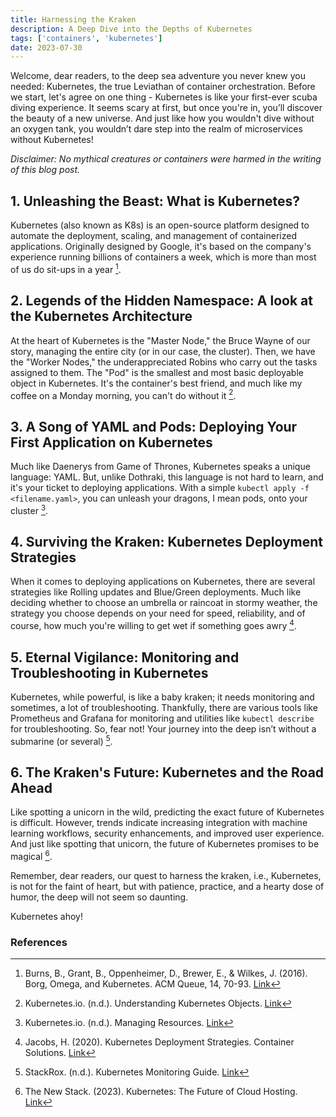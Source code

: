 ---
title: Harnessing the Kraken
description: A Deep Dive into the Depths of Kubernetes
tags: ['containers', 'kubernetes']
date: 2023-07-30
---

Welcome, dear readers, to the deep sea adventure you never knew you needed: Kubernetes, the true Leviathan of container orchestration. Before we start, let's agree on one thing - Kubernetes is like your first-ever scuba diving experience. It seems scary at first, but once you're in, you’ll discover the beauty of a new universe. And just like how you wouldn't dive without an oxygen tank, you wouldn’t dare step into the realm of microservices without Kubernetes!

_Disclaimer: No mythical creatures or containers were harmed in the writing of this blog post._

## 1. Unleashing the Beast: What is Kubernetes?

Kubernetes (also known as K8s) is an open-source platform designed to automate the deployment, scaling, and management of containerized applications. Originally designed by Google, it's based on the company's experience running billions of containers a week, which is more than most of us do sit-ups in a year [^1].

## 2. Legends of the Hidden Namespace: A look at the Kubernetes Architecture

At the heart of Kubernetes is the "Master Node," the Bruce Wayne of our story, managing the entire city (or in our case, the cluster). Then, we have the "Worker Nodes," the underappreciated Robins who carry out the tasks assigned to them. The "Pod" is the smallest and most basic deployable object in Kubernetes. It's the container's best friend, and much like my coffee on a Monday morning, you can't do without it [^2].

## 3. A Song of YAML and Pods: Deploying Your First Application on Kubernetes

Much like Daenerys from Game of Thrones, Kubernetes speaks a unique language: YAML. But, unlike Dothraki, this language is not hard to learn, and it's your ticket to deploying applications. With a simple `kubectl apply -f <filename.yaml>`, you can unleash your dragons, I mean pods, onto your cluster [^3].

## 4. Surviving the Kraken: Kubernetes Deployment Strategies

When it comes to deploying applications on Kubernetes, there are several strategies like Rolling updates and Blue/Green deployments. Much like deciding whether to choose an umbrella or raincoat in stormy weather, the strategy you choose depends on your need for speed, reliability, and of course, how much you're willing to get wet if something goes awry [^4].

## 5. Eternal Vigilance: Monitoring and Troubleshooting in Kubernetes

Kubernetes, while powerful, is like a baby kraken; it needs monitoring and sometimes, a lot of troubleshooting. Thankfully, there are various tools like Prometheus and Grafana for monitoring and utilities like `kubectl describe` for troubleshooting. So, fear not! Your journey into the deep isn’t without a submarine (or several) [^5].

## 6. The Kraken's Future: Kubernetes and the Road Ahead

Like spotting a unicorn in the wild, predicting the exact future of Kubernetes is difficult. However, trends indicate increasing integration with machine learning workflows, security enhancements, and improved user experience. And just like spotting that unicorn, the future of Kubernetes promises to be magical [^6].

Remember, dear readers, our quest to harness the kraken, i.e., Kubernetes, is not for the faint of heart, but with patience, practice, and a hearty dose of humor, the deep will not seem so daunting.

Kubernetes ahoy!

### References

[^1]: Burns, B., Grant, B., Oppenheimer, D., Brewer, E., & Wilkes, J. (2016). Borg, Omega, and Kubernetes. ACM Queue, 14, 70-93. [Link](https://dl.acm.org/doi/10.1145/2898442.2898444)
[^2]: Kubernetes.io. (n.d.). Understanding Kubernetes Objects. [Link](https://kubernetes.io/docs/concepts/overview/working-with-objects/kubernetes-objects/)
[^3]: Kubernetes.io. (n.d.). Managing Resources. [Link](https://kubernetes.io/docs/concepts/cluster-administration/manage-deployment/)
[^4]: Jacobs, H. (2020). Kubernetes Deployment Strategies. Container Solutions. [Link](https://container-solutions.com/kubernetes-deployment-strategies/)
[^5]: StackRox. (n.d.). Kubernetes Monitoring Guide. [Link](https://www.stackrox.com/post/2020/06/kubernetes-monitoring-guide/)
[^6]: The New Stack. (2023). Kubernetes: The Future of Cloud Hosting. [Link](https://thenewstack.io/kubernetes-the-future-of-cloud-hosting/)
